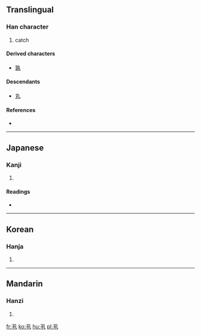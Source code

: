 {{also|丸}}
==Translingual==

===Han character===
{{Han char|rn=2|rad=丨|as=03|sn=4|four=1751<sub>0</sub>|canj=弓手 (NQ)}}

# catch

====Derived characters====
{{rfc-header|Derived characters|lang=mul}}
* [[孰]]

====Descendants====
* [[丸]] {{qualifier|simplification in some characters, such as 孰}}

====References====
* {{Han ref|kx=0079.060|dkj=00074|hdz=10051.070|uh=4E2E|ud=20014|bh=C950|bd=51536}}

----

==Japanese==

===Kanji===
{{ja-kanji|grade=|rs=丨03}}

# {{defn|Japanese|sort=丨03}}

====Readings====
* {{ja-readings|on=[[けき]] (keki), [[きゃく]] (kyaku)|kun=[[もつ]] (motsu), [[とる]] (toru)}}

----

==Korean==

===Hanja===
{{ko-hanja|hangeul=극|rv=geuk|mr=kŭk}}

# {{defn|Korean|sort=丨03}}

----

==Mandarin==

===Hanzi===
{{cmn-hanzi|pin=[[guàn]] ([[guan4]]), [[jǐ]] ([[ji3]])|wg=kuan<sup>4</sup>, chi<sup>3</sup>}}

# {{defn|Mandarin|sort=丨03}}

[[fr:丮]]
[[ko:丮]]
[[hu:丮]]
[[pl:丮]]